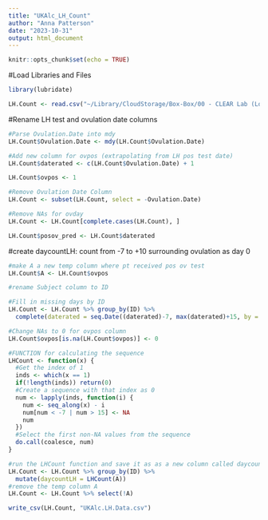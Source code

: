 ```yaml
---
title: "UKAlc_LH_Count"
author: "Anna Patterson"
date: "2023-10-31"
output: html_document
---
```


```r
knitr::opts_chunk$set(echo = TRUE)
```

#Load Libraries and Files
```r
library(lubridate)

LH.Count <- read.csv("~/Library/CloudStorage/Box-Box/00 - CLEAR Lab (Locked Folders)/02 - Data Management, Analysis, and Papers/Studies_Projects/UKALC/02_datasets/UKALC_HORM/01_raw_data/Ovulation_Dates.csv")
```

#Rename LH test and ovulation date columns 
```r
#Parse Ovulation.Date into mdy 
LH.Count$Ovulation.Date <- mdy(LH.Count$Ovulation.Date)

#Add new column for ovpos (extrapolating from LH pos test date)
LH.Count$daterated <- c(LH.Count$Ovulation.Date) + 1 

LH.Count$ovpos <- 1 

#Remove Ovulation Date Column 
LH.Count <- subset(LH.Count, select = -Ovulation.Date)

#Remove NAs for ovday 
LH.Count <- LH.Count[complete.cases(LH.Count), ]    

LH.Count$posov_pred <- LH.Count$daterated
```

#create daycountLH: count from -7 to +10 surrounding ovulation as day 0
```r

#make A a new temp column where pt received pos ov test
LH.Count$A <- LH.Count$ovpos

#rename Subject column to ID 

#Fill in missing days by ID 
LH.Count <- LH.Count %>% group_by(ID) %>%
  complete(daterated = seq.Date((daterated)-7, max(daterated)+15, by = "day"))

#Change NAs to 0 for ovpos column 
LH.Count$ovpos[is.na(LH.Count$ovpos)] <- 0

#FUNCTION for calculating the sequence
LHCount <- function(x) {
  #Get the index of 1
  inds <- which(x == 1)
  if(!length(inds)) return(0) 
  #Create a sequence with that index as 0
  num <- lapply(inds, function(i) {
    num <- seq_along(x) - i
    num[num < -7 | num > 15] <- NA 
    num
  })
  #Select the first non-NA values from the sequence
  do.call(coalesce, num)
}

#run the LHCount function and save it as as a new column called daycountLH
LH.Count <- LH.Count %>% group_by(ID) %>% 
  mutate(daycountLH = LHCount(A))
#remove the temp column A
LH.Count <- LH.Count %>% select(!A)

write_csv(LH.Count, "UKAlc.LH.Data.csv")

```

